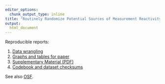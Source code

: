 ```yaml
---
editor_options:
  chunk_output_type: inline
title: "Routinely Randomize Potential Sources of Measurement Reactivity to Estimate and Adjust for Biases in Subjective Reports"
output: 
  html_document
---
```



Reproducible reports:

1. [Data wrangling](1_data_wrangling.html)
2. [Graphs and tables for paper](2_graphs_and_tables.html)
3. [Supplementary Material (PDF)](3_supplement.pdf)
4. [Codebook and dataset checksums](4_codebook.html)

See also [OSF](https://osf.io/7y6ag/).
